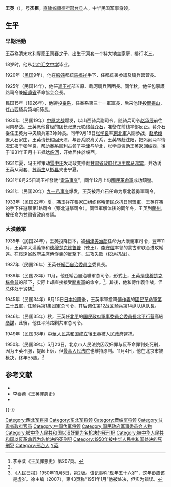 '''王英'''（{{bd|1895年||1950年|11月4日}}），号'''杰臣'''，[[直隷省|直隷省]][[順德府|順德府]][[邢台县|邢台县]]人，中华民国军事将领。

==生平==
=== 早期活動 ===
王英為清末水利專家[[王同春|王同春]]之子，出生于[[河套|河套]]一个特大地主家庭，排行老三。

18岁时，他从[[北京汇文中学|北京汇文中学]]毕业。

1920年（[[民国紀元|民国]]9年），他在[[綏遠省|綏遠]]都統[[馬福祥|馬福祥]]手下，任都統署参議及騎兵营营長。

1925年（民国14年），他任[[馮玉祥|馮玉祥]]部五原、臨河騎兵团团長。同年秋，他任包寧護路司令兼[[綏遠省|綏遠省]]革命協会会長。

民国15年（1926年），他转投[[奉系|奉系]]，任奉系第三十一軍軍長，后来他转投[[閻錫山|閻錫山]]，任[[山西省_(中華民国)|山西]]騎兵第4師師長。

1930年（民国19年）[[中原大战|中原大战]]爆发，以山西骑兵副司令，随骑兵司令[[赵承绶|赵承绶]]前往河南参战。王英派他曾经的团长张忠元联络[[蒋介石|蒋介石]]，准备在前线率部反正。蒋介石委任王英为中央騎兵第3師師長。同年9月18日[[张学良|张学良]]率[[東北軍|東北軍]]入關参战，[[赵承绶|赵承绶]]退入石家庄，王英请长假回天津，与晋系脱离关系，王英转赴沈阳，把冯阎两军情况汇报于张学良，帮助奉系顺利占领了平津与华北，张学良资助王英返回绥西，後于1931年正月十五抵达[[临河区|临河]]，开始居住於绥西。

1931年夏，冯玉祥策动[[雷中田|雷中田]]发动政变推翻[[甘肅省政府主席|甘肃省政府代理主席]][[马鸿宾|马鸿宾]]，并劝诱王英从河套、[[苏雨生|苏雨生]]从[[彬县|彬县]]夹击宁夏。

1931年8月25日馮玉祥發動“[[雷马事变|雷马事变]]”，同年12月上旬[[國民革命軍|國民革命軍]]成功鎮壓。

1931年（民国20年）[[九一八事变|九一八事变]]爆发，王英被蒋介石任命为察北義勇軍司令。

1933年（民国22年）夏，馮玉祥在[[張家口市|張家口]]组织[[察哈爾民众抗日同盟軍|察哈爾民众抗日同盟軍]]，王英在馮的手下任遊撃第1路司令（察北遊撃司令）。同盟軍解体後的同年冬，王英到[[蘭州市|蘭州]]，被任命为[[甘肅省_(中華民國)|甘肅省]]政府参議。

=== 大漢義軍 ===
1935年（民国24年），王英投降日本，被[[梅津美治郎|梅津美治郎]]任命为大漢義軍司令，翌年11月，王英率大漢義軍和[[德穆楚克栋鲁普|德穆楚克栋鲁普]]（徳王）、[[李守信_(1892年)|李守信]]率领的蒙古軍联合进攻綏遠。在綏遠省政府主席[[傅作義|傅作義]]的反撃下，进攻失败（[[绥远抗战|绥远抗战]]）。

1937年（民国26年）王英任[[綏西自治委員会|綏西自治委員会]]委員長。

1939年（民国28年）11月，他任綏西自治聯軍总司令，形式上，王英是[[德穆楚克栋鲁普|德穆楚克栋鲁普]]的部下，实际上却直接接受[[關東軍|關東軍]]的命令。<ref name="WYZESh207">李泰棻《王英罪悪史》第207頁。</ref>。其後，他和傅作義作战，但总体处于劣势<ref name="WYZESh207" />

1945年（民国34年）8月15日[[日本投降|日本投降]]後，王英率軍投降[[傅作義|傅作義]]的[[國民革命軍第三十五軍|國民革命軍第三十五軍]]，任騎兵第1集团軍总司令，其后调任第12战区騎兵第14纵队纵队長。

1946年（民国35年）秋，王英任[[北京市|北平]]的[[国民政府軍事委員会委員長北平行营|国民政府軍事委員会委員長北平行营]]高級[[参謀|参謀]]，此後，他任平蒲路剿共軍总司令。

1949年（民国38年）[[中華人民共和国|中華人民共和国]]成立後王英被人民政府逮捕。

1950年（民国39年）5月23日，北京市人民法院因汉奸罪与反革命罪判处死刑，因为王英不服，提起上诉，但[[中央人民政府最高人民法院|最高人民法院]]也维持原判。11月4日，他在北京市被枪决，终年55歲。<ref>《[[人民日报|人民日报]]》1950年11月5日，第2版。该记事称“现年五十六岁”，这年龄应该是虚岁。徐主编（2007），第43页称“1951年1月”他被处决，但实为错误。</ref>

== 参考文献 ==
{{reflist}}
* {{Cite book|author = 徐友春主編|title = 民国人物大辞典 增訂版|year = 2007|publisher = 河北人民出版社|isbn = 978-7-202-03014-1}}
* 李泰棻《王英罪悪史》{{Cite book|author = [[中国人民政治協商会議|中国人民政治協商会議]]全国委員会文史資料研究委員会編|title = 文史資料選輯 第15輯|year = 1961|publisher = 中国文史出版社|isbn = }}
* {{Cite book|author = 劉寿林等 編|title = 民国職官年表|year = 1995|publisher = [[中華書局|中華書局]]|isbn = 7-101-01320-1}}

{{-}}
{{绥远行政长官}}

{{DEFAULTSORT:W王}}
[[Category:西北军将领|Category:西北军将领]]
[[Category:东北军将领|Category:东北军将领]]
[[Category:晋绥军将领|Category:晋绥军将领]]
[[Category:甘肃省政府官员|Category:甘肃省政府官员]]
[[Category:中国伪军将领|Category:中国伪军将领]]
[[Category:国民政府军事委员会人物|Category:国民政府军事委员会人物]]
[[Category:被中华人民共和国以汉奸罪为名枪决的死刑犯|Category:被中华人民共和国以汉奸罪为名枪决的死刑犯]]
[[Category:被中华人民共和国以反革命罪为名枪决的死刑犯|Category:被中华人民共和国以反革命罪为名枪决的死刑犯]]
[[Category:1950年被中华人民共和国处决的死刑犯|Category:1950年被中华人民共和国处决的死刑犯]]
[[Category:邢台人|Category:邢台人]]
[[Category:王姓|Y英]]